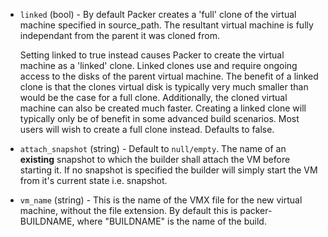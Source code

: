 <!-- Code generated from the comments of the Config struct in builder/vmware/vmx/config.go; DO NOT EDIT MANUALLY -->

- `linked` (bool) - By default Packer creates a 'full' clone of the virtual machine
  specified in source_path. The resultant virtual machine is fully
  independant from the parent it was cloned from.
  
  Setting linked to true instead causes Packer to create the virtual
  machine as a 'linked' clone. Linked clones use and require ongoing
  access to the disks of the parent virtual machine. The benefit of a
  linked clone is that the clones virtual disk is typically very much
  smaller than would be the case for a full clone. Additionally, the
  cloned virtual machine can also be created much faster. Creating a
  linked clone will typically only be of benefit in some advanced build
  scenarios. Most users will wish to create a full clone instead. Defaults
  to false.

- `attach_snapshot` (string) - Default to `null/empty`. The name of an
  **existing** snapshot to which the builder shall attach the VM before
  starting it. If no snapshot is specified the builder will simply start the
  VM from it's current state i.e. snapshot.

- `vm_name` (string) - This is the name of the VMX file for the new virtual
  machine, without the file extension. By default this is packer-BUILDNAME,
  where "BUILDNAME" is the name of the build.
